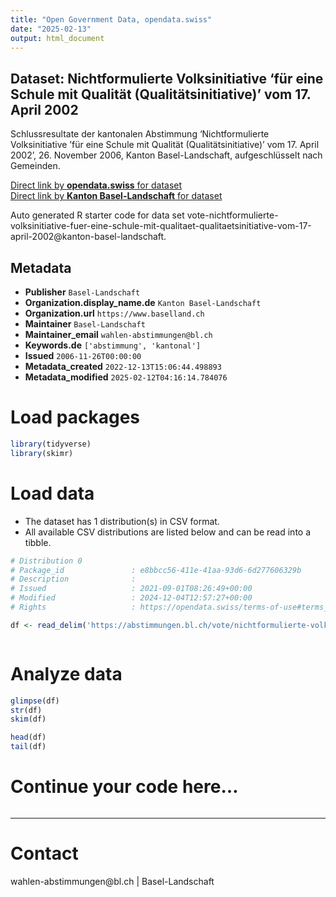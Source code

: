 ```yaml
---
title: "Open Government Data, opendata.swiss"
date: "2025-02-13"
output: html_document
---
```


## Dataset: Nichtformulierte Volksinitiative 'für eine Schule mit Qualität (Qualitätsinitiative)' vom 17. April 2002

Schlussresultate der kantonalen Abstimmung 'Nichtformulierte Volksinitiative 'für eine Schule mit Qualität (Qualitätsinitiative)' vom 17. April 2002', 26. November 2006, Kanton Basel-Landschaft, aufgeschlüsselt nach Gemeinden.

[Direct link by **opendata.swiss** for dataset](https://opendata.swiss/de/dataset/nichtformulierte-volksinitiative-fur-eine-schule-mit-qualitat-qualitatsinitiative-vom-17-a-2002)<br>
[Direct link by **Kanton Basel-Landschaft** for dataset](https://abstimmungen.bl.ch/vote/nichtformulierte-volksinitiative-fuer-eine-schule-mit-qualitaet-qualitaetsinitiative-vom-17-april-2002/data)

Auto generated R starter code for data set vote-nichtformulierte-volksinitiative-fuer-eine-schule-mit-qualitaet-qualitaetsinitiative-vom-17-april-2002@kanton-basel-landschaft.

## Metadata

- **Publisher** `Basel-Landschaft`
- **Organization.display_name.de** `Kanton Basel-Landschaft`
- **Organization.url** `https://www.baselland.ch`
- **Maintainer** `Basel-Landschaft`
- **Maintainer_email** `wahlen-abstimmungen@bl.ch`
- **Keywords.de** `['abstimmung', 'kantonal']`
- **Issued** `2006-11-26T00:00:00`
- **Metadata_created** `2022-12-13T15:06:44.498893`
- **Metadata_modified** `2025-02-12T04:16:14.784076`


# Load packages

```r

library(tidyverse)
library(skimr)

```

# Load data

-   The dataset has 1 distribution(s) in CSV format.
-   All available CSV distributions are listed below and can be read into a tibble.

```r

# Distribution 0
# Package_id               : e8bbcc56-411e-41aa-93d6-6d277606329b
# Description              : 
# Issued                   : 2021-09-01T08:26:49+00:00
# Modified                 : 2024-12-04T12:57:27+00:00
# Rights                   : https://opendata.swiss/terms-of-use#terms_by

df <- read_delim('https://abstimmungen.bl.ch/vote/nichtformulierte-volksinitiative-fuer-eine-schule-mit-qualitaet-qualitaetsinitiative-vom-17-april-2002/data-csv')



```

# Analyze data

```r

glimpse(df)
str(df)
skim(df)

head(df)
tail(df)

```

# Continue your code here...

```r

```

------------------------------------------------------------------------

# Contact

wahlen-abstimmungen@bl.ch | Basel-Landschaft

